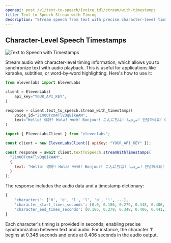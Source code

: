 ```yaml
---
openapi: post /v1/text-to-speech/{voice_id}/stream/with-timestamps
title: Text to Speech Stream with Timing
description: "Stream speech from text with precise character-level timing information for audio-text synchronization."
---
```


## Character-Level Speech Timestamps

<Frame>

![Text to Speech with Timestamps](/api-reference/images/text-with-timestamps.webp)

</Frame>

Stream audio with character-level timing information, which allows you to synchronize text with audio playback. This is useful for applications like karaoke, subtitles, or word-by-word highlighting. Here's how to use it:

<CodeGroup>

```python Python
from elevenlabs import ElevenLabs

client = ElevenLabs(
    api_key="YOUR_API_KEY",
)

response = client.text_to_speech.stream_with_timestamps(
    voice_id="21m00Tcm4TlvDq8ikWAM",
    text="Hello! 你好! Hola! नमस्ते! Bonjour! こんにちは! مرحبا! 안녕하세요! Ciao! Cześć! Привіт! வணக்கம்!",
)
```

```javascript JavaScript
import { ElevenLabsClient } from "elevenlabs";

const client = new ElevenLabsClient({ apiKey: "YOUR_API_KEY" });

const response = await client.textToSpeech.streamWithTimestamps(
  "21m00Tcm4TlvDq8ikWAM",
  {
    text: "Hello! 你好! Hola! नमस्ते! Bonjour! こんにちは! مرحبا! 안녕하세요! Ciao! Cześć! Привіт! வணக்கம்!",
  }
);
```

</CodeGroup>

The response includes the audio data and a timestamp dictionary:

```python
{
    'characters': ['H', 'e', 'l', 'l', 'o', '!', ...],
    'character_start_times_seconds': [0.0, 0.186, 0.279, 0.348, 0.406, 0.441, ...],
    'character_end_times_seconds': [0.186, 0.279, 0.348, 0.406, 0.441, 0.476, ...]
}
```

Each character's timing is provided in seconds, enabling precise synchronization between text and audio. For instance, the character 'l' begins at 0.348 seconds and ends at 0.406 seconds in the audio output.
